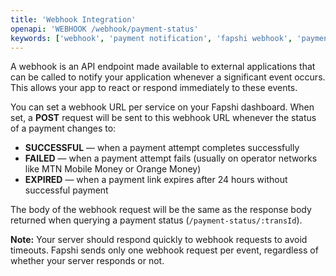 ```yaml
---
title: 'Webhook Integration'
openapi: 'WEBHOOK /webhook/payment-status'
keywords: ['webhook', 'payment notification', 'fapshi webhook', 'payment event', 'transaction status']
---
```


A webhook is an API endpoint made available to external applications that can be called to notify your application whenever a significant event occurs. This allows your app to react or respond immediately to these events.

You can set a webhook URL per service on your Fapshi dashboard. When set, a **POST** request will be sent to this webhook URL whenever the status of a payment changes to:

- **SUCCESSFUL** — when a payment attempt completes successfully
- **FAILED** — when a payment attempt fails (usually on operator networks like MTN Mobile Money or Orange Money)
- **EXPIRED** — when a payment link expires after 24 hours without successful payment

The body of the webhook request will be the same as the response body returned when querying a payment status (`/payment-status/:transId`).

**Note:** Your server should respond quickly to webhook requests to avoid timeouts. Fapshi sends only one webhook request per event, regardless of whether your server responds or not.
